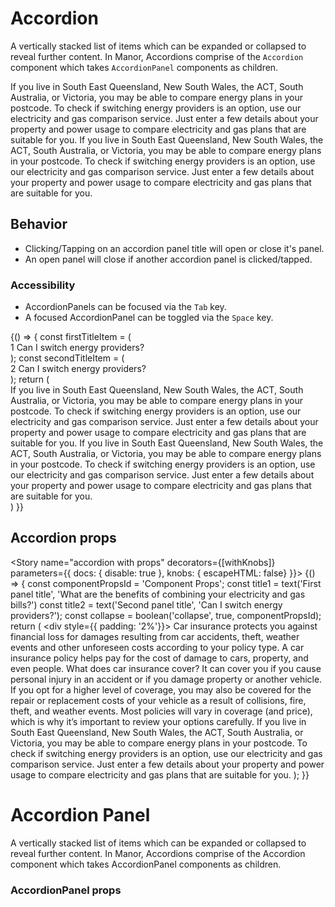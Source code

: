
<Meta title="Components/Accordion" component={Accordion} />

# Accordion

A vertically stacked list of items which can be expanded or collapsed to reveal further content. In Manor, Accordions
comprise of the `Accordion` component which takes `AccordionPanel` components as children.

<Preview>
  <Story name="accordion" decorators={[withKnobs]}>
    <div style={{ padding: '2%' }}>
      <Accordion>
        <AccordionPanel title="Can I switch energy providers?" trackingLabel="first" iconSize={'1x'}>
          <Typography variant="body1" component="p">
            If you live in South East Queensland, New South Wales, the ACT, South Australia, or Victoria, you may be
            able to compare energy plans in your postcode. To check if switching energy providers is an option, use our
            electricity and gas comparison service. Just enter a few details about your property and power usage to
            compare electricity and gas plans that are suitable for you.
          </Typography>
        </AccordionPanel>
         <AccordionPanel title="Can I switch energy providers?" trackingLabel="second" iconSize={'1x'}>
          <Typography variant="body1">
            If you live in South East Queensland, New South Wales, the ACT, South Australia, or Victoria, you may be
            able to compare energy plans in your postcode. To check if switching energy providers is an option, use our
            electricity and gas comparison service. Just enter a few details about your property and power usage to
            compare electricity and gas plans that are suitable for you.
          </Typography>
        </AccordionPanel>
      </Accordion>
    </div>
  </Story>
</Preview>

## Behavior
* Clicking/Tapping on an accordion panel title will open or close it's panel.
* An open panel will close if another accordion panel is clicked/tapped.

### Accessibility
* AccordionPanels can be focused via the `Tab` key.
* A focused AccordionPanel can be toggled via the `Space` key.


<Preview>
  <Story name="independent accordion panels" decorators={[withKnobs]}>
  {() => {
  const  firstTitleItem = (<div>
    <span style={{background: 'white', border: '1px solid #e0e0e0', borderRadius: '100px', width: '48px', height: '48px', display: 'inline-block', textAlign: 'center', lineHeight: '44px', verticalAlign: 'middle', marginRight: '16px' }}>1</span>
    Can I switch energy providers?
  </div>);
  const  secondTitleItem = (<div>
     <span style={{background: 'white', border: '1px solid #e0e0e0', borderRadius: '100px', width: '48px', height: '48px', display: 'inline-block', textAlign: 'center', lineHeight: '44px', verticalAlign: 'middle', marginRight: '16px' }}>2</span>
     Can I switch energy providers?
   </div>);
   return (
    <div style={{ padding: '2%'}}>
      <Accordion  collapse={false}>
        <AccordionPanel title={firstTitleItem} trackingLabel="firstTitle" iconSize={'1x'}>
          <Typography variant="body1">
             If you live in South East Queensland, New South Wales, the ACT, South Australia, or Victoria, you may be
             able to compare energy plans in your postcode. To check if switching energy providers is an option, use our
             electricity and gas comparison service. Just enter a few details about your property and power usage to
             compare electricity and gas plans that are suitable for you.
          </Typography>
        </AccordionPanel>
        <AccordionPanel  title={secondTitleItem} trackingLabel="secondTitle" iconSize={'1x'}>
          <Typography variant="body1">
            If you live in South East Queensland, New South Wales, the ACT, South Australia, or Victoria, you may be
            able to compare energy plans in your postcode. To check if switching energy providers is an option, use our
            electricity and gas comparison service. Just enter a few details about your property and power usage to
            compare electricity and gas plans that are suitable for you.
          </Typography>
        </AccordionPanel>
      </Accordion>
     </div>
    )
    }}
  </Story>
</Preview>

## Accordion props
<Props of={Accordion} />


<Story name="accordion with props" decorators={[withKnobs]} parameters={{ docs: { disable: true }, knobs: { escapeHTML: false}  }}>
  {() => {
    const componentPropsId = 'Component Props';
    const title1 = text('First panel title', 'What are the benefits of combining your electricity and gas bills?')
    const title2 = text('Second panel title', 'Can I switch energy providers?');
    const collapse = boolean('collapse', true, componentPropsId);
    return (
      <div style={{ padding: '2%'}}>
        <Accordion collapse={collapse}>
          <AccordionPanel title={title1} trackingLabel="first" iconSize='1x'>
            <Typography variant="body1">
              Car insurance protects you against financial loss for damages resulting from car accidents, theft, weather
              events and other unforeseen costs according to your policy type. A car insurance policy helps pay for the cost
              of damage to cars, property, and even people.
            </Typography>
            <Typography variant="h6">What does car insurance cover?</Typography>
            <Typography variant="body1">
              It can cover you if you cause personal injury in an accident or if you damage property or another vehicle. If
               you opt for a higher level of coverage, you may also be covered for the repair or replacement costs of your
               vehicle as a result of collisions, fire, theft, and weather events. Most policies will vary in coverage (and
               price), which is why it’s important to review your options carefully.
             </Typography>
          </AccordionPanel>
          <AccordionPanel title={title2} trackingLabel="second" iconSize='1x'>
            <Typography variant="body1">
              If you live in South East Queensland, New South Wales, the ACT, South Australia, or Victoria, you may be
              able to compare energy plans in your postcode. To check if switching energy providers is an option, use our
              electricity and gas comparison service. Just enter a few details about your property and power usage to
              compare electricity and gas plans that are suitable for you.
            </Typography>
          </AccordionPanel>
        </Accordion>
      </div>
    );
  }}
</Story>

# Accordion Panel

A vertically stacked list of items which can be expanded or collapsed to reveal further content. In Manor, Accordions
comprise of the Accordion component which takes AccordionPanel components as children.

### AccordionPanel props
<Props of={AccordionPanel} />

